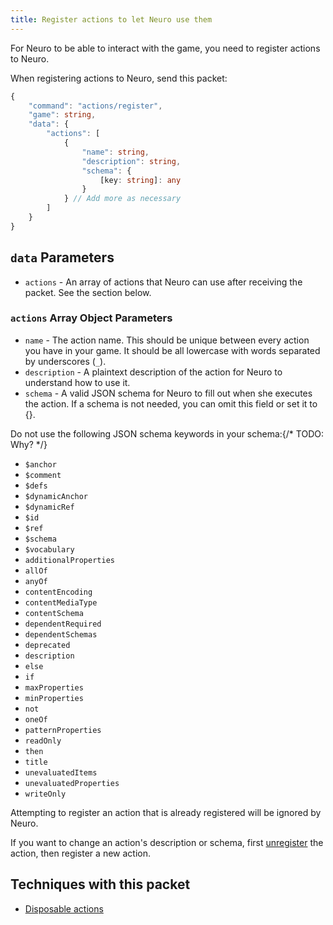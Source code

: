 ```yaml
---
title: Register actions to let Neuro use them
---
```



For Neuro to be able to interact with the game, you need to register actions to Neuro.

When registering actions to Neuro, send this packet:

```ts
{
    "command": "actions/register",
    "game": string,
    "data": {
        "actions": [
            {
                "name": string,
                "description": string,
                "schema": {
                    [key: string]: any
                }
            } // Add more as necessary
        ]
    }
}
```

## `data` Parameters

- `actions` - An array of actions that Neuro can use after receiving the packet. See the section below.

### `actions` Array Object Parameters

- `name` - The action name. This should be unique between every action you have in your game. It should be all lowercase with words separated by underscores (`_`).
- `description` - A plaintext description of the action for Neuro to understand how to use it.
- `schema` - A valid JSON schema for Neuro to fill out when she executes the action. If a schema is not needed, you can omit this field or set it to {}.

<Aside type="caution">

Do not use the following JSON schema keywords in your schema:{/* TODO: Why? */}

- `$anchor`
- `$comment`
- `$defs`
- `$dynamicAnchor`
- `$dynamicRef`
- `$id`
- `$ref`
- `$schema`
- `$vocabulary`
- `additionalProperties`
- `allOf`
- `anyOf`
- `contentEncoding`
- `contentMediaType`
- `contentSchema`
- `dependentRequired`
- `dependentSchemas`
- `deprecated`
- `description`
- `else`
- `if`
- `maxProperties`
- `minProperties`
- `not`
- `oneOf`
- `patternProperties`
- `readOnly`
- `then`
- `title`
- `unevaluatedItems`
- `unevaluatedProperties`
- `writeOnly`

</Aside>

<Aside>

Attempting to register an action that is already registered will be ignored by Neuro.

If you want to change an action's description or schema, first [unregister](/base/actions/unregister) the action, then register a new action.

</Aside>

## Techniques with this packet

- [Disposable actions](/base/techniques/disposable_actions)
